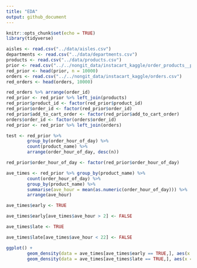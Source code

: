 ```yaml
---
title: "EDA"
output: github_document
---
```


```r
knitr::opts_chunk$set(echo = TRUE)
library(tidyverse)
```

```r
aisles <- read.csv("../data/aisles.csv")
departments <- read.csv("../data/departments.csv")
products <- read.csv("../data/products.csv")
prior <- read.csv("../../nongit_data/instacart_kaggle/order_products__prior.csv")
red_prior <- head(prior, n = 10000)
orders <- read.csv("../../nongit_data/instacart_kaggle/orders.csv")
red_orders <- head(orders, 10000)
```

```r
red_orders %>% arrange(order_id)
red_prior <- red_prior %>% left_join(products)
red_prior$product_id <- factor(red_prior$product_id)
red_prior$order_id <- factor(red_prior$order_id)
red_prior$add_to_cart_order <- factor(red_prior$add_to_cart_order)
orders$order_id <- factor(orders$order_id)
red_prior <- red_prior %>% left_join(orders)

test <- red_prior %>%
        group_by(order_hour_of_day) %>%
        count(product_name) %>%
        arrange(order_hour_of_day, desc(n))

red_prior$order_hour_of_day <- factor(red_prior$order_hour_of_day)

ave_times <- red_prior %>% group_by(product_name) %>%
        count(order_hour_of_day) %>%
        group_by(product_name) %>%
        summarise(ave_hour = mean(as.numeric(order_hour_of_day))) %>% 
        arrange(ave_hour)

ave_times$early <- TRUE

ave_times$early[ave_times$ave_hour > 2] <- FALSE

ave_times$late <- TRUE

ave_times$late[ave_times$ave_hour < 22] <- FALSE

ggplot() +
        geom_density(data = ave_times[ave_times$early == TRUE,], aes(x = ave_hour), color = "blue") +
        geom_density(data = ave_times[ave_times$late == TRUE,], aes(x = ave_hour), color = "red")

```






